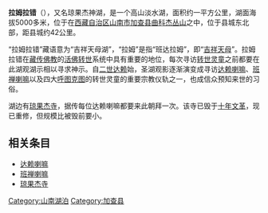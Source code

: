 '''拉姆拉错'''（{{bo|z=ལྷ་མོའི་བླ་མཚོ།|w=lha mo bla mtsho}}），又名琼果杰神湖，是一个高山淡水湖，面积约一平方公里，湖面海拔5000多米，位于在[[西藏自治区|西藏自治区]][[山南市|山南市]][[加查县|加查县]][[曲科杰丛山|曲科杰丛山]]之中，位于县城东北部，距县城约42公里。

“拉姆拉错”藏语意为“吉祥天母湖”，“拉姆”是指“班达拉姆”，即“[[吉祥天母|吉祥天母]]”。拉姆拉错在[[藏传佛教|藏传佛教]]的[[活佛转世|活佛转世]]系统中具有重要的地位，每次寻访[[转世灵童|转世灵童]]之前都要在此湖观湖示相以寻求神示。自[[根敦嘉措|二世达赖]]始，圣湖观影逐渐演变成寻访[[达赖喇嘛|达赖喇嘛]]、[[班禅喇嘛|班禅喇嘛]]以及四大[[呼图克图|呼图克图]]的转世灵童的重要宗教仪轨之一，也成信众预知来世的习俗。

湖边有[[琼果杰寺|琼果杰寺]]，据传每位达赖喇嘛都要来此朝拜一次。该寺已毁于[[十年文革|十年文革]]，现已重修，但规模比被毁前要小。

== 相关条目 ==
* [[达赖喇嘛|达赖喇嘛]]
* [[班禅喇嘛|班禅喇嘛]]
* [[琼果杰寺|琼果杰寺]]
{{Tibet topics}}

[[Category:山南湖泊|Category:山南湖泊]]
[[Category:加查县|Category:加查县]]